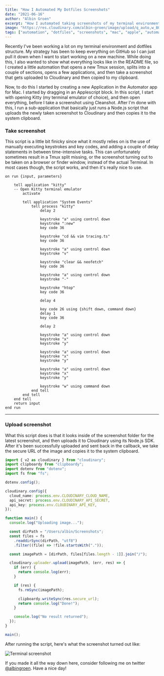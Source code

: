 ```yaml
---
title: "How I Automated My Dotfiles Screenshots"
date: "2021-06-16"
author: "Albin Groen"
excerpt: "How I automated taking screenshots of my terminal environment"
image: "https://res.cloudinary.com/albin-groen/image/upload/q_auto,w_800,f_auto/v1623831576/terminal-screenshots-thumbnail_rwca9e.png"
tags: ["automation", "dotfiles", "screenshots", "mac", "apple", "automator"]
---
```


Recently I've been working a lot on my terminal environment and dotfiles structure. My strategy has been to keep everything on GitHub so I can just pull it down when I want to start working on a new machine. While doing this, I also wanted to show what everything looks like in the README file, so I created a little automation that opens a new Tmux session, splits into a couple of sections, opens a few applications, and then take a screenshot that gets uploaded to Cloudinary and then copied to my clipboard.

Now, to do this I started by creating a new Application in the Automator app for Mac. I started by dragging in an Applescript block. In this script, I start with opening Kitty (my terminal emulator of choice), and then open everything, before I take a screenshot using Cleanshot. After I'm done with this, I run a sub-application that basically just runs a Node.js script that uploads the newly taken screenshot to Cloudinary and then copies it to the system clipboard.

### Take screenshot

This script is a little bit finicky since what it mostly relies on is the use of manually executing keystrokes and key codes, and adding a couple of delay statements in between time-intensive tasks. This can unfortunately sometimes result in a Tmux split missing, or the screenshot turning out to be taken on a browser or finder window, instead of the actual Terminal. In most cases though, the script works, and then it's really nice to use.

```applescript
on run {input, parameters}

	tell application "kitty"
    -- Open Kitty terminal emulator
		activate

		tell application "System Events"
			tell process "kitty"
				delay 2

				keystroke "a" using control down
				keystroke ":new"
				key code 36

				keystroke "cd && vim tracing.ts"
				key code 36

				keystroke "a" using control down
				keystroke "v"

				keystroke "clear && neofetch"
				key code 36

				keystroke "a" using control down
				keystroke "-"

				keystroke "htop"
				key code 36

				delay 4

				key code 26 using {shift down, command down}
				delay 1
				key code 36

				delay 2

				keystroke "a" using control down
				keystroke "x"
				keystroke "y"

				keystroke "a" using control down
				keystroke "x"
				keystroke "y"

				keystroke "a" using control down
				keystroke "x"
				keystroke "y"

				keystroke "w" using command down
			end tell
		end tell
	end tell
	return input
end run
```

---

### Upload screenshot

What this script does is that it looks inside of the screenshot folder for the latest screenshot, and then uploads it to Cloudinary using its Node.js SDK. After it's been successfully uploaded and sent back in the callback, we take the secure URL of the image and copies it to the system clipboard.

```typescript
import { v2 as cloudinary } from "cloudinary";
import clipboardy from "clipboardy";
import dotenv from "dotenv";
import fs from "fs";

dotenv.config();

cloudinary.config({
  cloud_name: process.env.CLOUDINARY_CLOUD_NAME,
  api_secret: process.env.CLOUDINARY_API_SECRET,
  api_key: process.env.CLOUDINARY_API_KEY,
});

function main() {
  console.log("Uploading image...");

  const dirPath = "/Users/albin/Screenshots";
  const files = fs
    .readdirSync(dirPath, "utf8")
    .filter((file) => !file.startsWith("."));

  const imagePath = [dirPath, files[files.length - 1]].join("/");

  cloudinary.uploader.upload(imagePath, (err, res) => {
    if (err) {
      return console.log(err);
    }

    if (res) {
      fs.rmSync(imagePath);

      clipboardy.writeSync(res.secure_url);
      return console.log("Done!");
    }

    console.log("No result returned");
  });
}

main();
```

After running the script, here's what the screenshot turned out like:

![Terminal screenshot](https://res.cloudinary.com/albin-groen/image/upload/v1623830346/qkcqxm4w8miyqea7rnlv.png)

If you made it all the way down here, consider following me on twitter [@albingroen](https://twitter.com/albingroen). Have a nice day!
